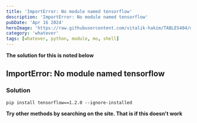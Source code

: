 ```yaml
---
title: 'ImportError: No module named tensorflow'
description: 'ImportError: No module named tensorflow'
pubDate: 'Apr 16 2024'
heroImage: 'https://raw.githubusercontent.com/vitalik-hakim/TABLES404/main/error_b/misc.png'
category: 'whatever'
tags: [whatever, python, module, mo, shell]
---
```


**The solution for this is noted below**

## ImportError: No module named tensorflow

### Solution

```whatever
pip install tensorflow==1.2.0 --ignore-installed
```

**Try other methods by searching on the site. That is if this doesn't work**
